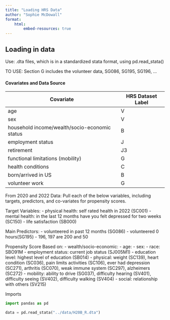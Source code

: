 ```yaml
---
title: "Loading HRS Data"
author: "Sophie McDowall"
format:
    html:
        embed-resources: true
---
```


## Loading in data
Use: .dta files, which is in a standardized stata format, using pd.read_stata()

TO USE: Section G includes the volunteer data, SG086, SG195, SG196, ...

#### Covariates and Data Source

| Covariate  | HRS Dataset Label|
|------------|--------------|
| age | V |
| sex | V |
| household income/wealth/socio-economic status | B |
| employment status | J |
| retirement | J3 |
| functional limitations (mobility) | G |
| health conditions | C |
| born/arrived in US | B |
| volunteer work | G |


From 2020 and 2022 Data:
Pull each of the below variables, including targets, predictors, and co-variates for propensity scores.

Target Variables: 
- physical health: self rated health in 2022 (SC001)
- mental health: in the last 12 months have you felt depressed for two weeks (SC150)
- life satisfaction (SB000)

Main Predictors: 
- volunteered in past 12 months (SG086)
- volunteered 0 hours(SG195) - 196, 197 are 200 and 50

Propensity Score Based on:
- wealth/socio-economic: 
- age:
- sex: 
- race: SBO91M
- employment status: current job status (SJ005M1)
- education level: highest level of education (SB014)
- physical: weight (SC139), heart condition (SC036), pain limits activities (SC106), ever had depression (SC271), arthritis (SC070), weak immune system (SC297), alzheimers (SC272)
- mobility: ability to drive (SG037), difficulty hearing (SV401), difficulty seeing (SV402), difficulty walking (SV404)
- social: relationship with others (SV215)



Imports
```python
import pandas as pd

data = pd.read_stata("../data/H20B_R.dta")


```